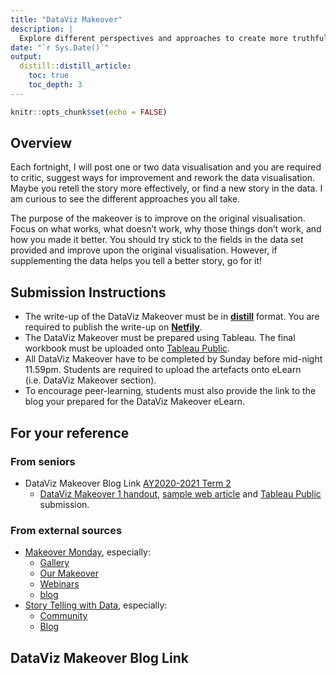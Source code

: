 ```yaml
---
title: "DataViz Makeover"
description: |
  Explore different perspectives and approaches to create more truthful and enlightening data visualisation
date: "`r Sys.Date()`"
output:
  distill::distill_article:
    toc: true
    toc_depth: 3
---
```


```r
knitr::opts_chunk$set(echo = FALSE)
```

## Overview

Each fortnight, I will post one or two data visualisation and you are required to critic, suggest ways for improvement and rework the data visualisation. Maybe you retell the story more effectively, or find a new story in the data. I am curious to see the different approaches you all take.

The purpose of the makeover is to improve on the original visualisation. Focus on what works, what doesn’t work, why those things don’t work, and how you made it better. You should try stick to the fields in the data set provided and improve upon the original visualisation. However, if supplementing the data helps you tell a better story, go for it!

## Submission Instructions

- The write-up of the DataViz Makeover must be in [**distill**](https://rstudio.github.io/distill/) format. You are required to publish the write-up on [**Netfily**](https://www.netlify.com/). 
- The DataViz Makeover must be prepared using Tableau.  The final workbook must be uploaded onto [Tableau Public](https://public.tableau.com/en-us/s/).
- All DataViz Makeover have to be completed by Sunday before mid-night 11.59pm. Students are required to upload the artefacts onto eLearn (i.e. DataViz Makeover section).
- To encourage peer-learning, students must also provide the link to the blog your prepared for the DataViz Makeover eLearn. 

## For your reference

### From seniors
- DataViz Makeover Blog Link [AY2020-2021 Term 2](https://wiki.smu.edu.sg/2021t2isss608/DataViz#DataViz_Makeover_Blog_Link)
    - [DataViz Makeover 1 handout](others/ISSS608_AY2020-21T2_DataViz1.pdf), [sample web article](https://kaichinlim.netlify.app/posts/2021-01-24-dataviz-makeover-1/) and [Tableau Public](https://public.tableau.com/profile/kai.chin#!/vizhome/DataViz1_16113674336320/Sheet1?publish=yes) submission. 

### From external sources
- [Makeover Monday](https://www.makeovermonday.co.uk/), especially:
    - [Gallery](https://www.makeovermonday.co.uk/gallery/)
    - [Our Makeover](https://www.makeovermonday.co.uk/makeovers/)
    - [Webinars](https://www.makeovermonday.co.uk/webinars/)
    - [blog](https://www.makeovermonday.co.uk/blog/)

- [Story Telling with Data](http://www.storytellingwithdata.com/), especially:
    - [Community](https://community.storytellingwithdata.com/)
    - [Blog](http://www.storytellingwithdata.com/blog)

## DataViz Makeover Blog Link





